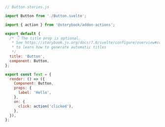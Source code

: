 ```js
// Button.stories.js

import Button from './Button.svelte';

import { action } from '@storybook/addon-actions';

export default {
  /* 👇 The title prop is optional.
   * See https://storybook.js.org/docs/7.0/svelte/configure/overview#configure-story-loading
   * to learn how to generate automatic titles
   */
  title: 'Button',
  component: Button,
};

export const Text = {
  render: () => ({
    Component: Button,
    props: {
      label: 'Hello',
    },
    on: {
      click: action('clicked'),
    },
  }),
};
```